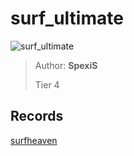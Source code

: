 
# surf_ultimate

![surf_ultimate](https://raw.githubusercontent.com/Sayt123/SurfMapPics/Maps-and-bonuses/csgo/surf_ultimate.jpg)

> Author: **SpexiS**
>
> Tier 4

## Records

[surfheaven](https://surfheaven.eu/map/surf_ultimate)
